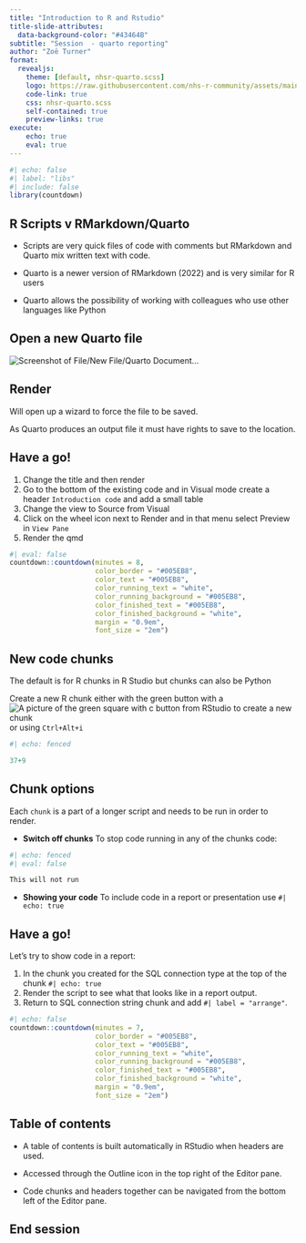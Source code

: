 ```yaml
---
title: "Introduction to R and Rstudio"
title-slide-attributes: 
  data-background-color: "#43464B"
subtitle: "Session  - quarto reporting"
author: "Zoë Turner"
format:
  revealjs:
    theme: [default, nhsr-quarto.scss]
    logo: https://raw.githubusercontent.com/nhs-r-community/assets/main/logo/nhsr-logo.svg
    code-link: true
    css: nhsr-quarto.scss
    self-contained: true
    preview-links: true
execute:
    echo: true
    eval: true
---
```


```r
#| echo: false
#| label: "libs"
#| include: false
library(countdown)
```


## R Scripts v RMarkdown/Quarto

::: incremental
- Scripts are very quick files of code with comments but RMarkdown and Quarto mix written text with code.

- Quarto is a newer version of RMarkdown (2022) and is very similar for R users

- Quarto allows the possibility of working with colleagues who use other languages like Python
:::

## Open a new Quarto file

<img src="img/session-quarto/open-file-quarto.png" alt="Screenshot of File/New File/Quarto Document..." class="center"/>

## Render

Will open up a wizard to force the file to be saved.

As Quarto produces an output file it must have rights to save to the location.


## Have a go!

1. Change the title and then render
1. Go to the bottom of the existing code and in Visual mode create a header `Introduction code` and add a small table
1. Change the view to Source from Visual
1. Click on the wheel icon next to Render and in that menu select Preview in `View Pane`
1. Render the qmd


```r
#| eval: false
countdown::countdown(minutes = 8,
                     color_border = "#005EB8",
                     color_text = "#005EB8",
                     color_running_text = "white",
                     color_running_background = "#005EB8",
                     color_finished_text = "#005EB8",
                     color_finished_background = "white",
                     margin = "0.9em",
                     font_size = "2em")
```

## New code chunks

The default is for R chunks in R Studio but chunks can also be Python

Create a new R chunk either with the green button with a <img src="img/icons/notebook-insert-chunk.png" alt="A picture of the green square with c button from RStudio to create a new chunk"/> or using `Ctrl+Alt+i`

```r
#| echo: fenced

37+9

```

## Chunk options

Each `chunk` is a part of a longer script and needs to be run in order to render.

- **Switch off chunks**
To stop code running in any of the chunks code:

```r
#| echo: fenced
#| eval: false

This will not run
```

:::incremental
- **Showing your code**
To include code in a report or presentation use `#| echo: true`
:::

## Have a go!

Let's try to show code in a report:

1. In the chunk you created for the SQL connection type at the top of the chunk `#| echo: true`
1. Render the script to see what that looks like in a report output.
1. Return to SQL connection string chunk and add `#| label = "arrange"`. 

```r
#| echo: false
countdown::countdown(minutes = 7,
                     color_border = "#005EB8",
                     color_text = "#005EB8",
                     color_running_text = "white",
                     color_running_background = "#005EB8",
                     color_finished_text = "#005EB8",
                     color_finished_background = "white",
                     margin = "0.9em",
                     font_size = "2em")
```

## Table of contents

- A table of contents is built automatically in RStudio when headers are used.

:::incremental
- Accessed through the Outline icon in the top right of the Editor pane.

- Code chunks and headers together can be navigated from the bottom left of the Editor pane.
:::

## End session